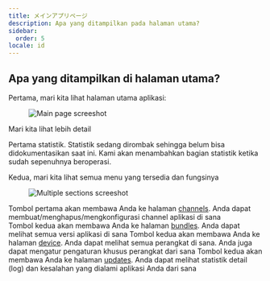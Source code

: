 ```yaml
---
title: メインアプリページ
description: Apa yang ditampilkan pada halaman utama?
sidebar:
  order: 5
locale: id
---
```


## Apa yang ditampilkan di halaman utama?

Pertama, mari kita lihat halaman utama aplikasi:

<figure><img src="/main-app-page.webp" alt="Main page screeshot" /><figcaption></figcaption></figure>

Mari kita lihat lebih detail

Pertama statistik. Statistik sedang dirombak sehingga belum bisa didokumentasikan saat ini. Kami akan menambahkan bagian statistik ketika sudah sepenuhnya beroperasi.

Kedua, mari kita lihat semua menu yang tersedia dan fungsinya

<figure><img src="/app-multiple-sections.webp" alt="Multiple sections screeshot" /><figcaption></figcaption></figure>

Tombol pertama akan membawa Anda ke halaman [channels](/docs/webapp/channels/). Anda dapat membuat/menghapus/mengkonfigurasi channel aplikasi di sana\
Tombol kedua akan membawa Anda ke halaman [bundles](/docs/webapp/bundles/). Anda dapat melihat semua versi aplikasi di sana
Tombol kedua akan membawa Anda ke halaman [device](/docs/webapp/devices/). Anda dapat melihat semua perangkat di sana. Anda juga dapat mengatur pengaturan khusus perangkat dari sana
Tombol kedua akan membawa Anda ke halaman [updates](/docs/webapp/logs/). Anda dapat melihat statistik detail (log) dan kesalahan yang dialami aplikasi Anda dari sana